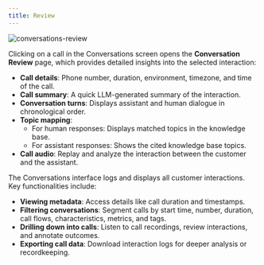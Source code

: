 ```yaml
---
title: Review
---
```


![conversations-review](/images/conversations-review.png)

Clicking on a call in the Conversations screen opens the **Conversation Review** page, which provides detailed insights into the selected interaction:
- **Call details**: Phone number, duration, environment, timezone, and time of the call.
- **Call summary**: A quick LLM-generated summary of the interaction.
- **Conversation turns**: Displays assistant and human dialogue in chronological order.
- **Topic mapping**:
  - For human responses: Displays matched topics in the knowledge base.
  - For assistant responses: Shows the cited knowledge base topics.
- **Call audio**: Replay and analyze the interaction between the customer and the assistant.

The Conversations interface logs and displays all customer interactions. Key functionalities include:
- **Viewing metadata**: Access details like call duration and timestamps.
- **Filtering conversations**: Segment calls by start time, number, duration, call flows, characteristics, metrics, and tags.
- **Drilling down into calls**: Listen to call recordings, review interactions, and annotate outcomes.
- **Exporting call data**: Download interaction logs for deeper analysis or recordkeeping.